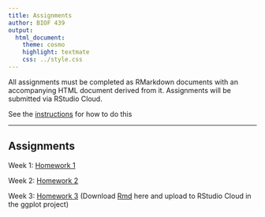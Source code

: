 ```yaml
---
title: Assignments
author: BIOF 439
output:
  html_document:
    theme: cosmo
    highlight: textmate
    css: ../style.css
---
```


All assignments must be completed as RMarkdown documents with an accompanying
HTML document derived from it. Assignments will be submitted via RStudio Cloud. 

See the [instructions](instructions.html) for how to do this

----

## Assignments

Week 1: [Homework 1](HW/HW1.html)

Week 2: [Homework 2](HW/HW2.html)

Week 3: [Homework 3](HW/HW3.html) (Download [Rmd](HW/HW3.Rmd) here and upload to RStudio Cloud in the ggplot project)
